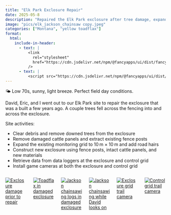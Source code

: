```yaml
---
title: "Elk Park Exclosure Repair"
date: 2025-05-8
description: "Repaired the Elk Park exclosure after tree damage, expanded the monitoring grid, and installed trail cameras and data loggers at both the exclosure and control sites."
image: "pics/elk_jackson_chainsaw copy.jpeg"
categories: ["Montana", "yellow toadflax"]
format:
  html:
    include-in-header:
      - text: |
          <link
            rel="stylesheet"
            href="https://cdn.jsdelivr.net/npm/@fancyapps/ui/dist/fancybox.css"
          />
      - text: |
          <script src="https://cdn.jsdelivr.net/npm/@fancyapps/ui/dist/fancybox.umd.js"></script>
---
```


::: {.callout-note title="Weather"}
🌤️ Low 70s, sunny, light breeze. Perfect field day conditions.
:::
David, Eric, and I went out to our Elk Park site to repair the exclosure that was a built a few years ago. A couple trees fell across the fencing into and across the exclosure. 

Site activities:

- Clear debris and remove downed trees from the exclosure
- Remove damaged cattle panels and extract existing fence posts
- Expand the existing monitoring grid to 10 m × 10 m and add road hairs
- Construct new exclosure using fence posts, intact cattle panels, and new materials
- Retrieve data from data loggers at the exclosure and control grid
- Install game cameras at both the exclosure and control grid

:::{.columns}

::: {.column width="33%" .px-2}
[![Exclosure damage prior to repair](pics/elk_treedown.jpg)](pics/elk_treedown.jpg){data-fancybox="gallery" 
data-caption="Exclosure damage prior to repair"}
:::

::: {.column width="33%" .px-2}
[![Toadflax in damaged exclosure](pics/elk_excl_toadflax.jpg)](pics/elk_excl_toadflax.jpg){data-fancybox="gallery" 
data-caption="Toadflax in damaged exclosure"}
:::

::: {.column width="33%" .px-2}
[![Jackson chainsawing logs in damaged exclosure](pics/elk_jackson_chainsaw.jpeg)](pics/elk_jackson_chainsaw.jpeg){data-fancybox="gallery" 
data-caption="Jackson chainsawing logs in damaged exclosure"}
:::

::: {.column width="33%" .px-2}
[![Jackson chainsawing while David looks on](pics/elk_chainsaw_davidwatch.jpeg)](pics/elk_chainsaw_davidwatch.jpeg){data-fancybox="gallery"
data-caption="Jackson chainsawing while David looks on"}
:::

::: {.column width="33%" .px-2}
[![Exclosure grid trail camera](pics/elk_exclosure_cam.jpeg)](pics/elk_exclosure_cam.jpeg){data-fancybox="gallery"
data-caption="Exclosure grid trail camera"}
:::

:::{.column width="33%" .px-2}
[![Control grid trail camera](pics/elk_control_cam.jpeg)](pics/elk_control_cam.jpeg){data-fancybox="gallery"
data-caption="Control grid trail camera"}
:::
:::

